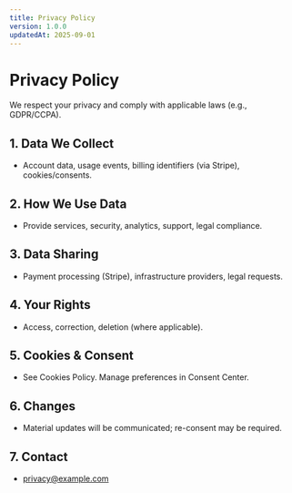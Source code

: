 ```yaml
---
title: Privacy Policy
version: 1.0.0
updatedAt: 2025-09-01
---
```


# Privacy Policy

We respect your privacy and comply with applicable laws (e.g., GDPR/CCPA).

## 1. Data We Collect
- Account data, usage events, billing identifiers (via Stripe), cookies/consents.

## 2. How We Use Data
- Provide services, security, analytics, support, legal compliance.

## 3. Data Sharing
- Payment processing (Stripe), infrastructure providers, legal requests.

## 4. Your Rights
- Access, correction, deletion (where applicable).

## 5. Cookies & Consent
- See Cookies Policy. Manage preferences in Consent Center.

## 6. Changes
- Material updates will be communicated; re-consent may be required.

## 7. Contact
- privacy@example.com

